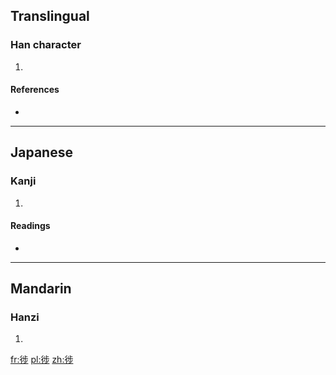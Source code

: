==Translingual==

===Han character===
{{Han char|rn=60|rad=彳|as=07|sn=10|four=|canj=竹人卜中竹 (HOYLH)}}

# {{defn|Han|sort=彳07}}

====References====
* {{Han ref|kx=0367.100|dkj=10109|dj=0690.090|hdz=20825.010|uh=5F8F|ud=24463}}

----

==Japanese==

===Kanji===
{{ja-kanji|grade=|rs=彳07}}

# {{defn|Japanese|sort=彳07}}

====Readings====
* {{ja-readings|on=[[ちょく]] (choku)|kun=[[のぼる]] (noboru)}}

----

==Mandarin==

===Hanzi===
{{cmn-hanzi|pin=[[zhì]] ([[zhi4]])|wg=chih<sup>4</sup>}}

# {{defn|Mandarin|sort=彳07}}

[[fr:徏]]
[[pl:徏]]
[[zh:徏]]